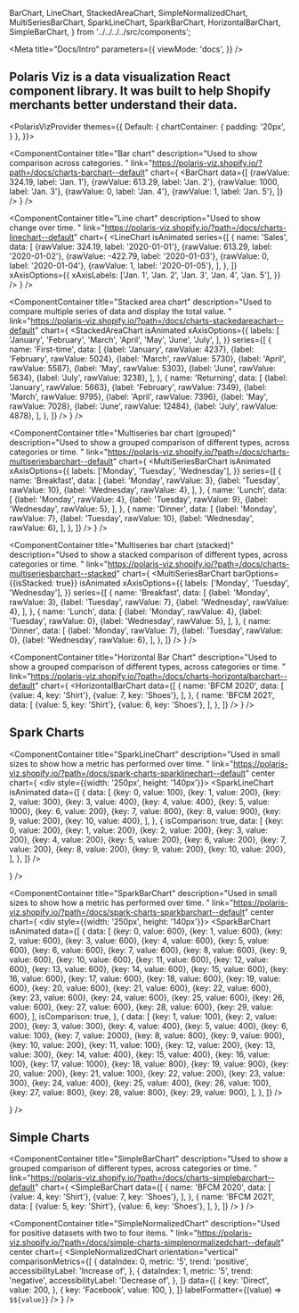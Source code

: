   BarChart,
  LineChart,
  StackedAreaChart,
  SimpleNormalizedChart,
  MultiSeriesBarChart,
  SparkLineChart,
  SparkBarChart,
  HorizontalBarChart,
  SimpleBarChart,
} from '../../../../src/components';

<Meta
  title="Docs/Intro"
  parameters={{
    viewMode: 'docs',
  }}
/>

<div style={{ margin: '0 auto', maxWidth: '800px', color: 'white'}}>

<LogoHeader />

<h2 style={{fontWeight: 'normal', fontSize: 16, borderBottom: 0}}>
  Polaris Viz is a data visualization React component library. It was built to
  help Shopify merchants better understand their data.
</h2>

<Divider noLine />

<div style={{display: 'grid', gridGap: '20px', gridTemplateColumns: 'repeat(auto-fit, minmax(335px, 1fr))'}}>

  <PolarisVizProvider
    themes={{
      Default: {
        chartContainer: {
          padding: '20px',
        }
      },
    }}>

<ComponentContainer
  title="Bar chart"
  description="Used to show comparison across categories. "
  link="https://polaris-viz.shopify.io/?path=/docs/charts-barchart--default"
  chart={
    <BarChart
      data={[
        {rawValue: 324.19, label: 'Jan. 1'},
        {rawValue: 613.29, label: 'Jan. 2'},
        {rawValue: 1000, label: 'Jan. 3'},
        {rawValue: 0, label: 'Jan. 4'},
        {rawValue: 1, label: 'Jan. 5'},
      ]}
    />
  }
/>

<ComponentContainer
  title="Line chart"
  description="Used to show change over time. "
  link="https://polaris-viz.shopify.io/?path=/docs/charts-linechart--default"
  chart={
    <LineChart
      isAnimated
      series={[
        {
          name: 'Sales',
          data: [
            {rawValue: 324.19, label: '2020-01-01'},
            {rawValue: 613.29, label: '2020-01-02'},
            {rawValue: -422.79, label: '2020-01-03'},
            {rawValue: 0, label: '2020-01-04'},
            {rawValue: 1, label: '2020-01-05'},
          ],
        },
      ]}
      xAxisOptions={{
        xAxisLabels: ['Jan. 1', 'Jan. 2', 'Jan. 3', 'Jan. 4', 'Jan. 5'],
      }}
    />
  }
/>

<ComponentContainer
  title="Stacked area chart"
  description="Used to compare multiple series of data and display the total value. "
  link="https://polaris-viz.shopify.io/?path=/docs/charts-stackedareachart--default"
  chart={
    <StackedAreaChart
      isAnimated
      xAxisOptions={{
        labels: [
          'January',
          'February',
          'March',
          'April',
          'May',
          'June',
          'July',
        ],
      }}
      series={[
        {
          name: 'First-time',
          data: [
            {label: 'January', rawValue: 4237},
            {label: 'February', rawValue: 5024},
            {label: 'March', rawValue: 5730},
            {label: 'April', rawValue: 5587},
            {label: 'May', rawValue: 5303},
            {label: 'June', rawValue: 5634},
            {label: 'July', rawValue: 3238},
          ],
        },
        {
          name: 'Returning',
          data: [
            {label: 'January', rawValue: 5663},
            {label: 'February', rawValue: 7349},
            {label: 'March', rawValue: 9795},
            {label: 'April', rawValue: 7396},
            {label: 'May', rawValue: 7028},
            {label: 'June', rawValue: 12484},
            {label: 'July', rawValue: 4878},
          ],
        },
      ]}
    />
  }
/>

<ComponentContainer
  title="Multiseries bar chart (grouped)"
  description="Used to show a grouped comparison of different types, across categories or time. "
  link="https://polaris-viz.shopify.io/?path=/docs/charts-multiseriesbarchart--default"
  chart={
    <MultiSeriesBarChart
      isAnimated
      xAxisOptions={{
        labels: ['Monday', 'Tuesday', 'Wednesday'],
      }}
      series={[
        {
          name: 'Breakfast',
          data: [
            {label: 'Monday', rawValue: 3},
            {label: 'Tuesday', rawValue: 10},
            {label: 'Wednesday', rawValue: 4},
          ],
        },
        {
          name: 'Lunch',
          data: [
            {label: 'Monday', rawValue: 4},
            {label: 'Tuesday', rawValue: 9},
            {label: 'Wednesday', rawValue: 5},
          ],
        },
        {
          name: 'Dinner',
          data: [
            {label: 'Monday', rawValue: 7},
            {label: 'Tuesday', rawValue: 10},
            {label: 'Wednesday', rawValue: 6},
          ],
        },
      ]}
    />
  }
/>

<ComponentContainer
  title="Multiseries bar chart (stacked)"
  description="Used to show a stacked comparison of different types, across categories or time. "
  link="https://polaris-viz.shopify.io/?path=/docs/charts-multiseriesbarchart--stacked"
  chart={
    <MultiSeriesBarChart
      barOptions={{isStacked: true}}
      isAnimated
      xAxisOptions={{
        labels: ['Monday', 'Tuesday', 'Wednesday'],
      }}
      series={[
        {
          name: 'Breakfast',
          data: [
            {label: 'Monday', rawValue: 3},
            {label: 'Tuesday', rawValue: 7},
            {label: 'Wednesday', rawValue: 4},
          ],
        },
        {
          name: 'Lunch',
          data: [
            {label: 'Monday', rawValue: 4},
            {label: 'Tuesday', rawValue: 0},
            {label: 'Wednesday', rawValue: 5},
          ],
        },
        {
          name: 'Dinner',
          data: [
            {label: 'Monday', rawValue: 7},
            {label: 'Tuesday', rawValue: 0},
            {label: 'Wednesday', rawValue: 6},
          ],
        },
      ]}
    />
  }
/>

<ComponentContainer
  title="Horizontal Bar Chart"
  description="Used to show a grouped comparison of different types, across categories or time. "
  link="https://polaris-viz.shopify.io/?path=/docs/charts-horizontalbarchart--default"
  chart={
    <HorizontalBarChart
      data={[
        {
          name: 'BFCM 2020',
          data: [
            {value: 4, key: 'Shirt'},
            {value: 7, key: 'Shoes'},
          ],
        },
        {
          name: 'BFCM 2021',
          data: [
            {value: 5, key: 'Shirt'},
            {value: 6, key: 'Shoes'},
          ],
        },
      ]}
    />
  }
/>

<h2 style={{gridColumn: 'span 2'}}>Spark Charts</h2>

<ComponentContainer
  title="SparkLineChart"
  description="Used in small sizes to show how a metric has performed over time. "
  link="https://polaris-viz.shopify.io/?path=/docs/spark-charts-sparklinechart--default"
  center
  chart={
    <div style={{width: '250px', height: '140px'}}>
      <SparkLineChart
        isAnimated
        data={[
          {
            data: [
              {key: 0, value: 100},
              {key: 1, value: 200},
              {key: 2, value: 300},
              {key: 3, value: 400},
              {key: 4, value: 400},
              {key: 5, value: 1000},
              {key: 6, value: 200},
              {key: 7, value: 800},
              {key: 8, value: 900},
              {key: 9, value: 200},
              {key: 10, value: 400},
            ],
          },
          {
            isComparison: true,
            data: [
              {key: 0, value: 200},
              {key: 1, value: 200},
              {key: 2, value: 200},
              {key: 3, value: 200},
              {key: 4, value: 200},
              {key: 5, value: 200},
              {key: 6, value: 200},
              {key: 7, value: 200},
              {key: 8, value: 200},
              {key: 9, value: 200},
              {key: 10, value: 200},
            ],
          },
        ]}
      />
    </div>
  }
/>

<ComponentContainer
  title="SparkBarChart"
  description="Used in small sizes to show how a metric has performed over time. "
  link="https://polaris-viz.shopify.io/?path=/docs/spark-charts-sparkbarchart--default"
  center
  chart={
    <div style={{width: '250px', height: '140px'}}>
      <SparkBarChart
        isAnimated
        data={[
          {
            data: [
              {key: 0, value: 600},
              {key: 1, value: 600},
              {key: 2, value: 600},
              {key: 3, value: 600},
              {key: 4, value: 600},
              {key: 5, value: 600},
              {key: 6, value: 600},
              {key: 7, value: 600},
              {key: 8, value: 600},
              {key: 9, value: 600},
              {key: 10, value: 600},
              {key: 11, value: 600},
              {key: 12, value: 600},
              {key: 13, value: 600},
              {key: 14, value: 600},
              {key: 15, value: 600},
              {key: 16, value: 600},
              {key: 17, value: 600},
              {key: 18, value: 600},
              {key: 19, value: 600},
              {key: 20, value: 600},
              {key: 21, value: 600},
              {key: 22, value: 600},
              {key: 23, value: 600},
              {key: 24, value: 600},
              {key: 25, value: 600},
              {key: 26, value: 600},
              {key: 27, value: 600},
              {key: 28, value: 600},
              {key: 29, value: 600},
            ],
            isComparison: true,
          },
          {
            data: [
              {key: 1, value: 100},
              {key: 2, value: 200},
              {key: 3, value: 300},
              {key: 4, value: 400},
              {key: 5, value: 400},
              {key: 6, value: 100},
              {key: 7, value: 2000},
              {key: 8, value: 800},
              {key: 9, value: 900},
              {key: 10, value: 200},
              {key: 11, value: 100},
              {key: 12, value: 200},
              {key: 13, value: 300},
              {key: 14, value: 400},
              {key: 15, value: 400},
              {key: 16, value: 100},
              {key: 17, value: 1000},
              {key: 18, value: 800},
              {key: 19, value: 900},
              {key: 20, value: 200},
              {key: 21, value: 100},
              {key: 22, value: 200},
              {key: 23, value: 300},
              {key: 24, value: 400},
              {key: 25, value: 400},
              {key: 26, value: 100},
              {key: 27, value: 800},
              {key: 28, value: 800},
              {key: 29, value: 900},
            ],
          },
        ]}
      />
    </div>
  }
/>

<h2 style={{gridColumn: 'span 2'}}>Simple Charts</h2>

<ComponentContainer
  title="SimpleBarChart"
  description="Used to show a grouped comparison of different types, across categories or time. "
  link="https://polaris-viz.shopify.io/?path=/docs/charts-simplebarchart--default"
  chart={
    <SimpleBarChart
      data={[
        {
          name: 'BFCM 2020',
          data: [
            {value: 4, key: 'Shirt'},
            {value: 7, key: 'Shoes'},
          ],
        },
        {
          name: 'BFCM 2021',
          data: [
            {value: 5, key: 'Shirt'},
            {value: 6, key: 'Shoes'},
          ],
        },
      ]}
    />
  }
/>

<ComponentContainer
  title="SimpleNormalizedChart"
  description="Used for positive datasets with two to four items. "
  link="https://polaris-viz.shopify.io/?path=/docs/simple-charts-simplenormalizedchart--default"
  center
  chart={
    <SimpleNormalizedChart
      orientation="vertical"
      comparisonMetrics={[
        {
          dataIndex: 0,
          metric: '5',
          trend: 'positive',
          accessibilityLabel: 'Increase of',
        },
        {
          dataIndex: 1,
          metric: '5',
          trend: 'negative',
          accessibilityLabel: 'Decrease of',
        },
      ]}
      data={[
        {
          key: 'Direct',
          value: 200,
        },
        {
          key: 'Facebook',
          value: 100,
        },
      ]}
      labelFormatter={(value) => `$${value}`}
    />
  }
/>

</PolarisVizProvider>

</div>

</div>
